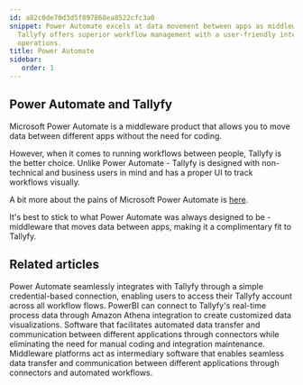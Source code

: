 ```yaml
---
id: a82c0de70d3d5f897868ea8522cfc3a0
snippet: Power Automate excels at data movement between apps as middleware, while
  Tallyfy offers superior workflow management with a user-friendly interface for business
  operations.
title: Power Automate
sidebar:
   order: 1
---
```


## Power Automate and Tallyfy

Microsoft Power Automate is a middleware product that allows you to move data between different apps without the need for coding.

However, when it comes to running workflows between people, Tallyfy is the better choice. Unlike Power Automate - Tallyfy is designed with non-technical and business users in mind and has a proper UI to track workflows visually.

A bit more about the pains of Microsoft Power Automate is [here](https://tallyfy.com/integrations/using-microsoft-flow-for-approvals/).

It's best to stick to what Power Automate was always designed to be - middleware that moves data between apps, making it a complimentary fit to Tallyfy.



<PageTree />


## Related articles
<CardGrid>
<LinkTitleCard header="<b>Power Automate > Use Microsoft Power Automate</b>" href="/products/pro/integrations/middleware/power-automate/how-can-i-integrate-tallyfy-with-microsoft-power-automate/" > Power Automate seamlessly integrates with Tallyfy through a simple credential-based connection, enabling users to access their Tallyfy account across all workflow flows. </LinkTitleCard>
<LinkTitleCard header="<b>Analytics > PowerBI</b>" href="/products/pro/integrations/analytics/powerbi/" > PowerBI can connect to Tallyfy's real-time process data through Amazon Athena integration to create customized data visualizations. </LinkTitleCard>
<LinkTitleCard header="<b>Integrations > Middleware</b>" href="/products/pro/integrations/middleware/" > Software that facilitates automated data transfer and communication between different applications through connectors while eliminating the need for manual coding and integration maintenance. </LinkTitleCard>
<LinkTitleCard header="<b>Triggers > Launch via middleware</b>" href="/products/pro/launching/triggers/via-middleware/" > Middleware platforms act as intermediary software that enables seamless data transfer and communication between different applications through connectors and automated workflows. </LinkTitleCard>
</CardGrid>